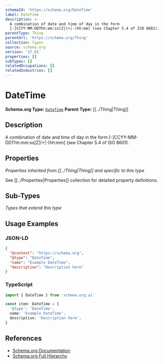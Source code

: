 ```yaml
---
schemaId: 'https://schema.org/DateTime'
label: DateTime
description: >-
  A combination of date and time of day in the form
  [-]CCYY-MM-DDThh:mm:ss[Z|(+|-)hh:mm] (see Chapter 5.4 of ISO 8601).
parentType: Thing
parentUrl: 'https://schema.org/Thing'
collection: Types
source: schema.org
version: '27.01'
properties: []
subTypes: []
relatedOccupations: []
relatedIndustries: []
---
```

# DateTime

**Schema.org Type:** [`DateTime`](https://schema.org/DateTime)
**Parent Type:** [[../Thing|Thing]]

## Description

A combination of date and time of day in the form [-]CCYY-MM-DDThh:mm:ss[Z|(+|-)hh:mm] (see Chapter 5.4 of ISO 8601).

## Properties

*Properties inherited from [[../Thing|Thing]] and specific to this type*

See [[../Properties|Properties]] collection for detailed property definitions.

## Sub-Types

*Types that extend this type*

## Usage Examples

### JSON-LD

```json
{
  "@context": "https://schema.org",
  "@type": "DateTime",
  "name": "Example DateTime",
  "description": "Description here"
}
```

### TypeScript

```typescript
import { DateTime } from 'schema.org.ai'

const item: DateTime = {
  '@type': 'DateTime',
  name: 'Example DateTime',
  description: 'Description here',
}
```

## References

- [Schema.org Documentation](https://schema.org/DateTime)
- [Schema.org Full Hierarchy](https://schema.org/docs/full.html)
